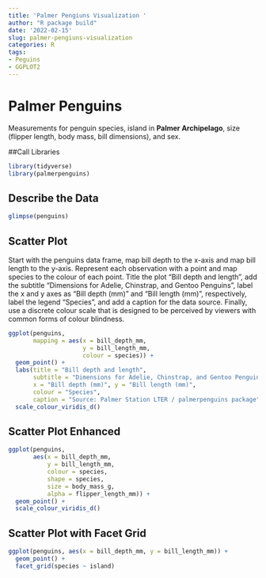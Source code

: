 ```yaml
---
title: 'Palmer Pengiuns Visualization '
author: "R package build"
date: '2022-02-15'
slug: palmer-pengiuns-visualization
categories: R
tags:
- Peguins
- GGPLOT2
---
```


# Palmer Penguins

Measurements for penguin species, island in **Palmer Archipelago**, size (flipper length, body mass, bill dimensions), and sex.

##Call Libraries
```r
library(tidyverse)
library(palmerpenguins)
```

## Describe the Data 

```r
glimpse(penguins)
```

## Scatter Plot
Start with the penguins data frame, map bill depth to the x-axis and map bill length to the y-axis. Represent each observation with a point and map species to the colour of each point. Title the plot "Bill depth and length", add the subtitle "Dimensions for Adelie, Chinstrap, and Gentoo Penguins", label the x and y axes as "Bill depth (mm)" and "Bill length (mm)", respectively, label the legend "Species", and add a caption for the data source. Finally, use a discrete colour scale that is designed to be perceived by viewers with common forms of colour blindness.

```r
ggplot(penguins,
       mapping = aes(x = bill_depth_mm,
                     y = bill_length_mm,
                     colour = species)) +
  geom_point() +
  labs(title = "Bill depth and length",
       subtitle = "Dimensions for Adelie, Chinstrap, and Gentoo Penguins",
       x = "Bill depth (mm)", y = "Bill length (mm)",
       colour = "Species",
       caption = "Source: Palmer Station LTER / palmerpenguins package") +
  scale_colour_viridis_d()
```

## Scatter Plot Enhanced 
```r
ggplot(penguins,
       aes(x = bill_depth_mm, 
           y = bill_length_mm,
           colour = species,
           shape = species,
           size = body_mass_g,
           alpha = flipper_length_mm)) +
  geom_point() +
  scale_colour_viridis_d()
```

## Scatter Plot with Facet Grid 
```r
ggplot(penguins, aes(x = bill_depth_mm, y = bill_length_mm)) + 
  geom_point() +
  facet_grid(species ~ island)
```


